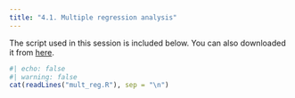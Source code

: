 ```yaml
---
title: "4.1. Multiple regression analysis"
---
```


The script used in this session is included below. You can also downloaded it from <a href="mult_reg.R" download>here</a>.

```r
#| echo: false
#| warning: false
cat(readLines("mult_reg.R"), sep = "\n")
```

